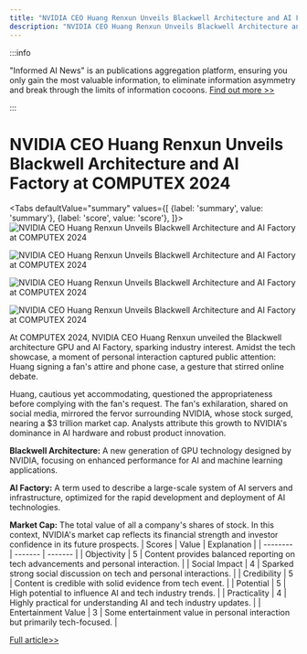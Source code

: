 ```yaml
---
title: "NVIDIA CEO Huang Renxun Unveils Blackwell Architecture and AI Factory at COMPUTEX 2024"
description: "NVIDIA CEO Huang Renxun Unveils Blackwell Architecture and AI Factory at COMPUTEX 2024"
---
```



:::info

"Informed AI News" is an publications aggregation platform, ensuring you only gain the most valuable information, to eliminate information asymmetry and break through the limits of information cocoons.  [Find out more >>](/)

:::

# NVIDIA CEO Huang Renxun Unveils Blackwell Architecture and AI Factory at COMPUTEX 2024


<Tabs
	defaultValue="summary"
	values={[
	{label: 'summary', value: 'summary'},
	{label: 'score', value: 'score'},
]}>
<TabItem value="summary">
<img
  src="https://image.informedainews.com/2024/06/07/Ar-rRN-1717724959-0.jpg"
  alt="NVIDIA CEO Huang Renxun Unveils Blackwell Architecture and AI Factory at COMPUTEX 2024"
/>

<img
  src="https://image.informedainews.com/2024/06/07/Ar-lR3-1717724959-1.jpg"
  alt="NVIDIA CEO Huang Renxun Unveils Blackwell Architecture and AI Factory at COMPUTEX 2024"
/>

<img
  src="https://image.informedainews.com/2024/06/07/Ar-03n-1717724959-2.jpg"
  alt="NVIDIA CEO Huang Renxun Unveils Blackwell Architecture and AI Factory at COMPUTEX 2024"
/>

<img
  src="https://image.informedainews.com/2024/06/07/Ar-Byi-1717724959-3.jpg"
  alt="NVIDIA CEO Huang Renxun Unveils Blackwell Architecture and AI Factory at COMPUTEX 2024"
/>



At COMPUTEX 2024, NVIDIA CEO Huang Renxun unveiled the Blackwell architecture GPU and AI Factory, sparking industry interest. Amidst the tech showcase, a moment of personal interaction captured public attention: Huang signing a fan's attire and phone case, a gesture that stirred online debate.

Huang, cautious yet accommodating, questioned the appropriateness before complying with the fan's request. The fan's exhilaration, shared on social media, mirrored the fervor surrounding NVIDIA, whose stock surged, nearing a $3 trillion market cap. Analysts attribute this growth to NVIDIA's dominance in AI hardware and robust product innovation.

**Blackwell Architecture:** A new generation of GPU technology designed by NVIDIA, focusing on enhanced performance for AI and machine learning applications.

**AI Factory:** A term used to describe a large-scale system of AI servers and infrastructure, optimized for the rapid development and deployment of AI technologies.

**Market Cap:** The total value of all a company's shares of stock. In this context, NVIDIA's market cap reflects its financial strength and investor confidence in its future prospects.
</TabItem>
<TabItem value="score">
	| Scores     | Value   | Explanation |
	| -------- | ------- | ------- |
	| Objectivity  | 5    | Content provides balanced reporting on tech advancements and personal interaction.    |
	| Social Impact | 4     | Sparked strong social discussion on tech and personal interactions.    |
	| Credibility    | 5    | Content is credible with solid evidence from tech event.    |
	| Potential    | 5    | High potential to influence AI and tech industry trends.    |
	| Practicality    | 4    | Highly practical for understanding AI and tech industry updates.    |
	| Entertainment Value    | 3    | Some entertainment value in personal interaction but primarily tech-focused.    |
</TabItem>
</Tabs>

[Full article>>](https://www.cnbeta.com.tw/articles/tech/1433645.htm)
